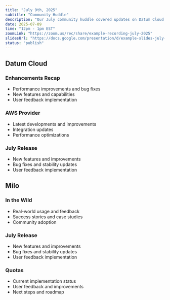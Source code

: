 ```yaml
---
title: "July 9th, 2025"
subtitle: "Community Huddle"
description: "Our July community huddle covered updates on Datum Cloud enhancements and Milo project developments."
date: 2025-07-09
time: "12pm - 1pm EST"
zoomLink: "https://zoom.us/rec/share/example-recording-july-2025"
slidesUrl: "https://docs.google.com/presentation/d/example-slides-july-2025"
status: "publish"
---
```


## Datum Cloud

### Enhancements Recap
- Performance improvements and bug fixes
- New features and capabilities
- User feedback implementation

### AWS Provider
- Latest developments and improvements
- Integration updates
- Performance optimizations

### July Release
- New features and improvements
- Bug fixes and stability updates
- User feedback implementation

## Milo

### In the Wild
- Real-world usage and feedback
- Success stories and case studies
- Community adoption

### July Release
- New features and improvements
- Bug fixes and stability updates
- User feedback implementation

### Quotas
- Current implementation status
- User feedback and improvements
- Next steps and roadmap
